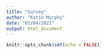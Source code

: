 ```yaml
---
title: "Survey"
author: "Katie Murphy"
date: "01/04/2021"
output: html_document
---
```


```r
knitr::opts_chunk$set(echo = FALSE)
```
